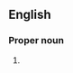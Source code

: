 ==English==

===Proper noun===
{{en-proper-noun}}

# {{alternative spelling of|Galápagos}}
{{count page|[[Wiktionary:Page count]]}}